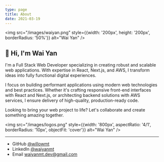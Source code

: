 ```yaml
---
type: page
title: About
date: 2021-03-19
---
```


<img src="/images/waiyan.png" style={{width: '200px', height: '200px', borderRadius: '50%'}} alt="Wai Yan" />

## 👋 Hi, I'm Wai Yan

I'm a Full Stack Web Developer specializing in creating robust and scalable web applications. With expertise in React, Next.js, and AWS, I transform ideas into fully functional digital experiences.

I focus on building performant applications using modern web technologies and best practices. Whether it's crafting responsive front-end interfaces with React and Next.js, or architecting backend solutions with AWS services, I ensure delivery of high-quality, production-ready code.

Looking to bring your web project to life? Let's collaborate and create something amazing together.

<img src="/images/logos.png" style={{width: '800px', aspectRatio: '4/1', borderRadius: '10px', objectFit: 'cover'}} alt="Wai Yan" />

---

- GitHub [@willowmt](https://github.com/willowmt)
- LinkedIn [@waiyanmt](https://www.linkedin.com/in/wai-yan-min-thu-110440279/)
- Email waiyanmt.dev@gmail.com
